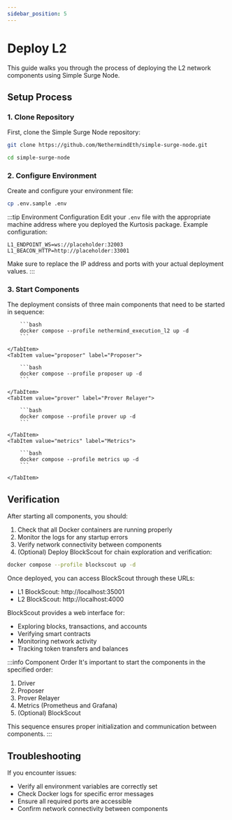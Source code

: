 ```yaml
---
sidebar_position: 5
---
```



# Deploy L2

This guide walks you through the process of deploying the L2 network components using Simple Surge Node.

## Setup Process

### 1. Clone Repository

First, clone the Simple Surge Node repository:

```bash
git clone https://github.com/NethermindEth/simple-surge-node.git

cd simple-surge-node
```

### 2. Configure Environment

Create and configure your environment file:

```bash
cp .env.sample .env
```

:::tip Environment Configuration
Edit your `.env` file with the appropriate machine address where you deployed the Kurtosis package. Example configuration:

```env
L1_ENDPOINT_WS=ws://placeholder:32003
L1_BEACON_HTTP=http://placeholder:33001
```

Make sure to replace the IP address and ports with your actual deployment values.
:::

### 3. Start Components

The deployment consists of three main components that need to be started in sequence:

<Tabs>
    <TabItem value="driver" label="Driver" default>

        ```bash
        docker compose --profile nethermind_execution_l2 up -d
        ```

    </TabItem>
    <TabItem value="proposer" label="Proposer">

        ```bash
        docker compose --profile proposer up -d
        ```

    </TabItem>
    <TabItem value="prover" label="Prover Relayer">

        ```bash
        docker compose --profile prover up -d
        ```

    </TabItem>
    <TabItem value="metrics" label="Metrics">

        ```bash
        docker compose --profile metrics up -d
        ```

    </TabItem>

</Tabs>

## Verification

After starting all components, you should:

1. Check that all Docker containers are running properly
2. Monitor the logs for any startup errors
3. Verify network connectivity between components
4. (Optional) Deploy BlockScout for chain exploration and verification:

```bash
docker compose --profile blockscout up -d
```

Once deployed, you can access BlockScout through these URLs:

- L1 BlockScout: http://localhost:35001
- L2 BlockScout: http://localhost:4000

BlockScout provides a web interface for:

- Exploring blocks, transactions, and accounts
- Verifying smart contracts
- Monitoring network activity
- Tracking token transfers and balances

:::info Component Order
It's important to start the components in the specified order:

1. Driver
2. Proposer
3. Prover Relayer
4. Metrics (Prometheus and Grafana)
5. (Optional) BlockScout

This sequence ensures proper initialization and communication between components.
:::

## Troubleshooting

If you encounter issues:

- Verify all environment variables are correctly set
- Check Docker logs for specific error messages
- Ensure all required ports are accessible
- Confirm network connectivity between components
